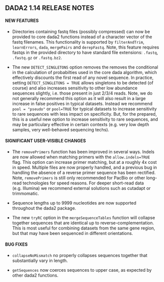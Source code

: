 DADA2 1.14 RELEASE NOTES
-----------------------

#### NEW FEATURES

* Directories containing fastq files (possibly compressed) can now be provided to core dada2 functions instead of a character vector of the fastq filenames. This functionality is supported by `filterAndTrim`, `learnErrors`, `dada`, `mergePairs` and `derepFastq`. Note, this feature requires fastqs in the provided directory to have standard file extensions: `.fastq`, `.fastq.gz` or `.fastq.bz2`.

* The new `DETECT_SINGLETONS` option removes the removes the conditional in the calculation of probabilties used in the core dada algorithm, which effectively discounts the first read of any novel sequence. In practice, setting `DETECT_SINGLETONS = TRUE` allows singletons to be detected (of course) and also increases sensitivity to other low abundance sequences slightly, i.e. those present in just 2/3/4 reads. Note, we do not generally recommend this option as it will also result in a large increase in false positives in typical datasets. Instead we recommend `pool = "pseudo"` or `pool=TRUE` for typical datasets to increase sensitivity to rare sequences with less impact on specificity. But, for the prepared, this is a useful new option to increase sensitivity to rare sequences, and may be particulary effective in certain contexts (e.g. very low depth samples, very well-behaved sequencing techs).

#### SIGNIFICANT USER-VISIBLE CHANGES

* The `removePrimers` function has been improved in several ways. Indels are now allowed when matching primers with the `allow.indels=TRUE` flag. This option can increase primer matching, but at a roughly 4x cost in speed. Multiple files are now properly handled, and a previous bug in handling the absence of a reverse primer sequence has been rectified. Note, `removePrimers` is still only recommended for PacBio or other long-read technologies for speed reasons. For deeper short-read data (e.g. Illumina) we recommend external solutions such as cutadapt or trimmomatic.

* Sequence lengths up to 9999 nucleotides are now supported throughout the dada2 package.

* The new `tryRC` option in the `mergeSequenceTables` function will collapse together sequences that are identical up to reverse-complementation. This is most useful for combining datasets from the same gene region, but that may have been sequenced in different orientations.

#### BUG FIXES

* `collapseNoMismatch` no properly collapses sequences together that substantially vary in length.

* `getSequences` now coerces sequences to upper case, as expected by other dada2 functions. 
